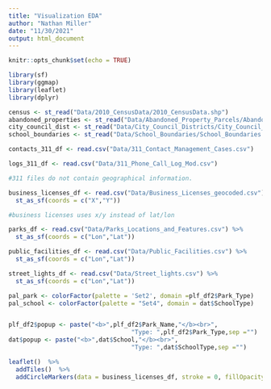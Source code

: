 ```yaml
---
title: "Visualization EDA"
author: "Nathan Miller"
date: "11/30/2021"
output: html_document
---
```


```r
knitr::opts_chunk$set(echo = TRUE)
```


```r
library(sf)
library(ggmap)
library(leaflet)
library(dplyr)

census <- st_read("Data/2010_CensusData/2010_CensusData.shp") 
abandoned_properties <- st_read("Data/Abandoned_Property_Parcels/Abandoned_Property_Parcels.shp")
city_council_dist <- st_read("Data/City_Council_Districts/City_Council_Districts.shp")
school_boundaries <- st_read("Data/School_Boundaries/School_Boundaries.shp")

contacts_311_df <- read.csv("Data/311_Contact_Management_Cases.csv")

logs_311_df <- read.csv("Data/311_Phone_Call_Log_Mod.csv")

#311 files do not contain geographical information. 

business_licenses_df <- read.csv("Data/Business_Licenses_geocoded.csv")%>% 
  st_as_sf(coords = c("X","Y"))

#business licenses uses x/y instead of lat/lon

parks_df <- read.csv("Data/Parks_Locations_and_Features.csv") %>% 
  st_as_sf(coords = c("Lon","Lat"))

public_facilities_df <- read.csv("Data/Public_Facilities.csv") %>% 
  st_as_sf(coords = c("Lon","Lat"))

street_lights_df <- read.csv("Data/Street_lights.csv") %>% 
  st_as_sf(coords = c("Lon","Lat"))
```

```r
pal_park <- colorFactor(palette = 'Set2', domain =plf_df2$Park_Type)
pal_school <- colorFactor(palette = "Set4", domain = dat$SchoolType)


plf_df2$popup <- paste("<b>",plf_df2$Park_Name,"</b><br>",
                                  "Type: ",plf_df2$Park_Type,sep ="")
dat$popup <- paste("<b>",dat$School,"</b><br>",
                                  "Type: ",dat$SchoolType,sep ="")

leaflet()  %>%
  addTiles()  %>%
  addCircleMarkers(data = business_licenses_df, stroke = 0, fillOpacity = 1, radius = 4) 
```

